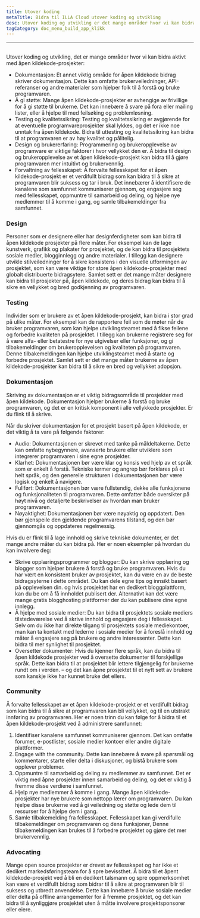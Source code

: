 ```yaml
---
title: Utover koding
metaTitle: Bidra til ILLA Cloud utover koding og utvikling
desc: Utover koding og utvikling er det mange områder hvor vi kan bidra aktivt til ILLA Cloud
tagCategory: doc_menu_build_app_klikk
---
```


* * *

## <Heading hidden>Utover koding</Heading>

Utover koding og utvikling, det er mange områder hvor vi kan bidra aktivt med åpen kildekode-prosjekter:

-   Dokumentasjon: Et annet viktig område for åpen kildekode bidrag skriver dokumentasjon. Dette kan omfatte brukerveiledninger, API-referanser og andre materialer som hjelper folk til å forstå og bruke programvaren.
-   Å gi støtte: Mange åpen kildekode-prosjekter er avhengige av frivillige for å gi støtte til brukerne. Det kan innebære å svare på fora eller mailing lister, eller å hjelpe til med feilsøking og problemløsning.
-   Testing og kvalitetssikring: Testing og kvalitetssikring er avgjørende for at eventuelle programvareprosjekter skal lykkes, og det er ikke noe unntak fra åpen kildekode. Bidra til uttesting og kvalitetssikring kan bidra til at programvaren er av høy kvalitet og pålitelig.
-   Design og brukererfaring: Programmering og brukeropplevelse av programvare er viktige faktorer i hvor vellykket den er. Å bidra til design og brukeropplevelse av et åpen kildekode-prosjekt kan bidra til å gjøre programvaren mer intuitivt og brukervennlig.
-   Forvaltning av fellesskapet: Å forvalte fellesskapet for et åpen kildekode-prosjekt er et verdifullt bidrag som kan bidra til å sikre at programvaren blir suksess og tar i bruk. Det innebærer å identifisere de kanalene som samfunnet kommuniserer gjennom, og engasjere seg med fellesskapet, oppmuntre til samarbeid og deling, og hjelpe nye medlemmer til å komme i gang, og samle tilbakemeldinger fra samfunnet.

### [](https://www.illacloud.com/zh-CN/blog/opensource-for-non-developers#design)Design

Personer som er designere eller har designferdigheter som kan bidra til åpen kildekode prosjekter på flere måter. For eksempel kan de lage kunstverk, grafikk og plakater for prosjektet, og de kan bidra til prosjektets sosiale medier, blogginnlegg og andre materialer. I tillegg kan designere utvikle stilveiledninger for å sikre konsistens i den visuelle utformingen av prosjektet, som kan være viktige for store åpen kildekode-prosjekter med globalt distribuerte bidragsytere. Samlet sett er det mange måter designere kan bidra til prosjekter på, åpen kildekode, og deres bidrag kan bidra til å sikre en vellykket og bred godkjenning av programvaren.

### [](https://www.illacloud.com/zh-CN/blog/opensource-for-non-developers#testing)Testing

Individer som er brukere av et åpen kildekode-prosjekt, kan bidra i stor grad på ulike måter. For eksempel kan de rapportere feil som de møter når de bruker programvaren, som kan hjelpe utviklingsteamet med å fikse feilene og forbedre kvaliteten på prosjektet. I tillegg kan brukerne registrere seg for å være alfa- eller betatestre for nye utgivelser eller funksjoner, og gi tilbakemeldinger om brukeropplevelsen og kvaliteten på programvaren. Denne tilbakemeldingen kan hjelpe utviklingsteamet med å starte og forbedre prosjektet. Samlet sett er det mange måter brukerne av åpen kildekode-prosjekter kan bidra til å sikre en bred og vellykket adopsjon.

### [](https://www.illacloud.com/zh-CN/blog/opensource-for-non-developers#documentation)Dokumentasjon

Skriving av dokumentasjon er et viktig bidragsområde til prosjekter med åpen kildekode. Dokumentasjon hjelper brukerne å forstå og bruke programvaren, og det er en kritisk komponent i alle vellykkede prosjekter. Er du flink til å skrive.

Når du skriver dokumentasjon for et prosjekt basert på åpen kildekode, er det viktig å ta vare på følgende faktorer:

-   Audio: Dokumentasjonen er skrevet med tanke på måldeltakerne. Dette kan omfatte nybegynnere, avanserte brukere eller utviklere som integrerer programvaren i sine egne prosjekter.
-   Klarhet: Dokumentasjonen bør være klar og konsis ved hjelp av et språk som er enkelt å forstå. Tekniske termer og angrep bør forklares på et helt språk, og den generelle strukturen i dokumentasjonen bør være logisk og enkelt å navigere.
-   Fullført: Dokumentasjonen bør være fullstendig, dekke alle funksjonene og funksjonaliteten til programvaren. Dette omfatter både oversikter på høyt nivå og detaljerte beskrivelser av hvordan man bruker programvaren.
-   Nøyaktighet: Dokumentasjonen bør være nøyaktig og oppdatert. Den bør gjenspeile den gjeldende programvarens tilstand, og den bør gjennomgås og oppdateres regelmessig.

Hvis du er flink til å lage innhold og skrive tekniske dokumenter, er det mange andre måter du kan bidra på. Her er noen eksempler på hvordan du kan involvere deg:

-   Skrive opplæringsprogrammer og blogger: Du kan skrive opplæring og blogger som hjelper brukere å forstå og bruke programvaren. Hvis du har vært en konsistent bruker av prosjektet, kan du være en av de beste bidragsyterne i dette området. Du kan dele egne tips og innsikt basert på opplevelsen din. og hvis prosjektet har en dedikert bloggplattform, kan du be om å få innholdet publisert der. Alternativt kan det være mange gratis blogghosting plattformer der du kan publisere dine egne innlegg.
-   Å hjelpe med sosiale medier: Du kan bidra til prosjektets sosiale mediers tilstedeværelse ved å skrive innhold og engasjere deg i fellesskapet. Selv om du ikke har direkte tilgang til prosjektets sosiale mediekontoer, man kan ta kontakt med lederne i sosiale medier for å foreslå innhold og måter å engasjere seg på brukere og andre interessenter. Dette kan bidra til mer synlighet til prosjektet.
-   Oversetter dokumenter: Hvis du kjenner flere språk, kan du bidra til åpen kildekode prosjekter ved å oversette dokumenter til forskjellige språk. Dette kan bidra til at prosjektet blir lettere tilgjengelig for brukerne rundt om i verden. – og det kan åpne prosjektet til et nytt sett av brukere som kanskje ikke har kunnet bruke det ellers.

### [](https://www.illacloud.com/zh-CN/blog/opensource-for-non-developers#community)Community

Å forvalte fellesskapet av et åpen kildekode-prosjekt er et verdifullt bidrag som kan bidra til å sikre at programvaren kan bli vellykket, og til en utstrakt innføring av programvaren. Her er noen trinn du kan følge for å bidra til et åpen kildekode-prosjekt ved å administrere samfunnet:

1.  Identifiser kanalene samfunnet kommuniserer gjennom. Det kan omfatte forumer, e-postlister, sosiale medier kontoer eller andre digitale plattformer.
2.  Engage with the community. Dette kan innebære å svare på spørsmål og kommentarer, starte eller delta i diskusjoner, og bistå brukere som opplever problemer.
3.  Oppmuntre til samarbeid og deling av medlemmer av samfunnet. Det er viktig med åpne prosjekter innen samarbeid og deling, og det er viktig å fremme disse verdiene i samfunnet.
4.  Hjelp nye medlemmer å komme i gang. Mange åpen kildekode-prosjekter har nye brukere som nettopp lærer om programvaren. Du kan hjelpe disse brukerne ved å gi veiledning og støtte og lede dem til ressurser for å hjelpe dem i gang.
5.  Samle tilbakemelding fra fellesskapet. Fellesskapet kan gi verdifulle tilbakemeldinger om programvaren og dens funksjoner, Denne tilbakemeldingen kan brukes til å forbedre prosjektet og gjøre det mer brukervennlig.

### [](https://www.illacloud.com/zh-CN/blog/opensource-for-non-developers#advocating)Advocating

Mange open source prosjekter er drevet av fellesskapet og har ikke et dedikert markedsføringsteam for å spre bevissthet. Å bidra til et åpent kildekode-prosjekt ved å bli en dedikert talsmann og spre oppmerksomhet kan være et verdifullt bidrag som bidrar til å sikre at programvaren blir til suksess og utbredt anvendelse. Dette kan innebære å bruke sosiale medier eller delta på offline arrangementer for å fremme prosjektet, og det kan bidra til å synliggjøre prosjektet uten å måtte involvere prosjektsponsorer eller eiere.
